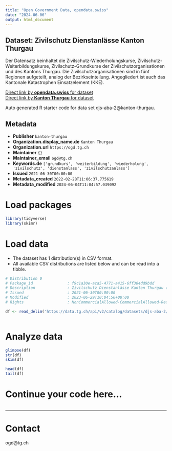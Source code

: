 ```yaml
---
title: "Open Government Data, opendata.swiss"
date: "2024-06-06"
output: html_document
---
```


## Dataset: Zivilschutz Dienstanlässe Kanton Thurgau

Der Datensatz beinhaltet die Zivilschutz-Wiederholungskurse, Zivilschutz-Weiterbildungskurse, Zivilschutz-Grundkurse der Zivilschutzorganisationen und des Kantons Thurgau. Die Zivilschutzorganisationen sind in fünf Regionen aufgeteilt, analog der Bezirkseinteilung. Angegliedert ist auch das Kantonale Katastrophen Einsatzelement (KKE).

[Direct link by **opendata.swiss** for dataset](https://opendata.swiss/de/dataset/zivilschutz-dienstanlasse-kanton-thurgau)<br>
[Direct link by **Kanton Thurgau** for dataset](https://data.tg.ch/explore/dataset/djs-aba-2/)

Auto generated R starter code for data set djs-aba-2@kanton-thurgau.

## Metadata

- **Publisher** `kanton-thurgau`
- **Organization.display_name.de** `Kanton Thurgau`
- **Organization.url** `https://ogd.tg.ch`
- **Maintainer** `{}`
- **Maintainer_email** `ogd@tg.ch`
- **Keywords.de** `['grundkurs', 'weiterbildung', 'wiederholung', 'zivilschutz', 'dienstanlass', 'zivilschutzanlass']`
- **Issued** `2021-06-30T00:00:00`
- **Metadata_created** `2022-02-28T11:06:37.775619`
- **Metadata_modified** `2024-06-04T11:04:57.039092`


# Load packages

```r

library(tidyverse)
library(skimr)

```

# Load data

-   The dataset has 1 distribution(s) in CSV format.
-   All available CSV distributions are listed below and can be read into a tibble.

```r

# Distribution 0
# Package_id               : f9c1a30e-aca5-4771-a415-6ff304dd9bdd
# Description              : Zivilschutz Dienstanlässe Kanton Thurgau (csv)
# Issued                   : 2021-06-30T00:00:00
# Modified                 : 2023-06-29T10:04:56+00:00
# Rights                   : NonCommercialAllowed-CommercialAllowed-ReferenceRequired

df <- read_delim('https://data.tg.ch/api/v2/catalog/datasets/djs-aba-2/exports/csv')



```

# Analyze data

```r

glimpse(df)
str(df)
skim(df)

head(df)
tail(df)

```

# Continue your code here...

```r

```

------------------------------------------------------------------------

# Contact

ogd@tg.ch
